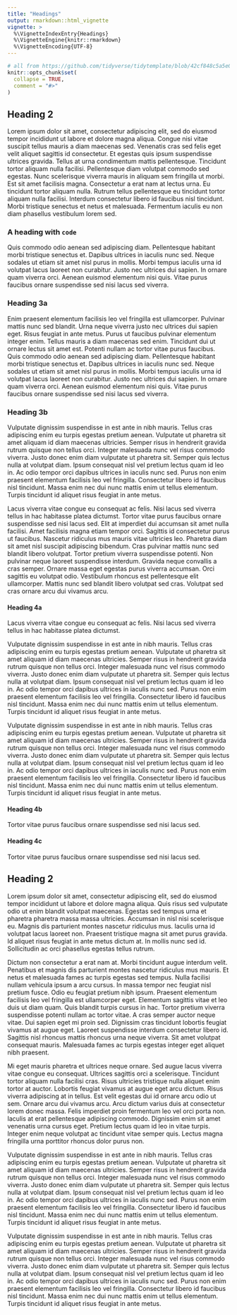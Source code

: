 ```yaml
---
title: "Headings"
output: rmarkdown::html_vignette
vignette: >
  %\VignetteIndexEntry{Headings}
  %\VignetteEngine{knitr::rmarkdown}
  %\VignetteEncoding{UTF-8}
---
```


```r
# all from https://github.com/tidyverse/tidytemplate/blob/42cf848c5a5e082f9d95ae2ae2c7804b65d097ef/vignettes/headings.Rmd#L2
knitr::opts_chunk$set(
  collapse = TRUE,
  comment = "#>"
)
```

## Heading 2

Lorem ipsum dolor sit amet, consectetur adipiscing elit, sed do eiusmod tempor incididunt ut labore et dolore magna aliqua. Congue nisi vitae suscipit tellus mauris a diam maecenas sed. Venenatis cras sed felis eget velit aliquet sagittis id consectetur. Et egestas quis ipsum suspendisse ultrices gravida. Tellus at urna condimentum mattis pellentesque. Tincidunt tortor aliquam nulla facilisi. Pellentesque diam volutpat commodo sed egestas. Nunc scelerisque viverra mauris in aliquam sem fringilla ut morbi. Est sit amet facilisis magna. Consectetur a erat nam at lectus urna. Eu tincidunt tortor aliquam nulla. Rutrum tellus pellentesque eu tincidunt tortor aliquam nulla facilisi. Interdum consectetur libero id faucibus nisl tincidunt. Morbi tristique senectus et netus et malesuada. Fermentum iaculis eu non diam phasellus vestibulum lorem sed.

### A heading with `code`

Quis commodo odio aenean sed adipiscing diam. Pellentesque habitant morbi tristique senectus et. Dapibus ultrices in iaculis nunc sed. Neque sodales ut etiam sit amet nisl purus in mollis. Morbi tempus iaculis urna id volutpat lacus laoreet non curabitur. Justo nec ultrices dui sapien. In ornare quam viverra orci. Aenean euismod elementum nisi quis. Vitae purus faucibus ornare suspendisse sed nisi lacus sed viverra.

### Heading 3a

Enim praesent elementum facilisis leo vel fringilla est ullamcorper. Pulvinar mattis nunc sed blandit. Urna neque viverra justo nec ultrices dui sapien eget. Risus feugiat in ante metus. Purus ut faucibus pulvinar elementum integer enim. Tellus mauris a diam maecenas sed enim. Tincidunt dui ut ornare lectus sit amet est. Potenti nullam ac tortor vitae purus faucibus. Quis commodo odio aenean sed adipiscing diam. Pellentesque habitant morbi tristique senectus et. Dapibus ultrices in iaculis nunc sed. Neque sodales ut etiam sit amet nisl purus in mollis. Morbi tempus iaculis urna id volutpat lacus laoreet non curabitur. Justo nec ultrices dui sapien. In ornare quam viverra orci. Aenean euismod elementum nisi quis. Vitae purus faucibus ornare suspendisse sed nisi lacus sed viverra.

### Heading 3b

Vulputate dignissim suspendisse in est ante in nibh mauris. Tellus cras adipiscing enim eu turpis egestas pretium aenean. Vulputate ut pharetra sit amet aliquam id diam maecenas ultricies. Semper risus in hendrerit gravida rutrum quisque non tellus orci. Integer malesuada nunc vel risus commodo viverra. Justo donec enim diam vulputate ut pharetra sit. Semper quis lectus nulla at volutpat diam. Ipsum consequat nisl vel pretium lectus quam id leo in. Ac odio tempor orci dapibus ultrices in iaculis nunc sed. Purus non enim praesent elementum facilisis leo vel fringilla. Consectetur libero id faucibus nisl tincidunt. Massa enim nec dui nunc mattis enim ut tellus elementum. Turpis tincidunt id aliquet risus feugiat in ante metus.

Lacus viverra vitae congue eu consequat ac felis. Nisi lacus sed viverra tellus in hac habitasse platea dictumst. Tortor vitae purus faucibus ornare suspendisse sed nisi lacus sed. Elit at imperdiet dui accumsan sit amet nulla facilisi. Amet facilisis magna etiam tempor orci. Sagittis id consectetur purus ut faucibus. Nascetur ridiculus mus mauris vitae ultricies leo. Pharetra diam sit amet nisl suscipit adipiscing bibendum. Cras pulvinar mattis nunc sed blandit libero volutpat. Tortor pretium viverra suspendisse potenti. Non pulvinar neque laoreet suspendisse interdum. Gravida neque convallis a cras semper. Ornare massa eget egestas purus viverra accumsan. Orci sagittis eu volutpat odio. Vestibulum rhoncus est pellentesque elit ullamcorper. Mattis nunc sed blandit libero volutpat sed cras. Volutpat sed cras ornare arcu dui vivamus arcu.

#### Heading 4a

Lacus viverra vitae congue eu consequat ac felis. Nisi lacus sed viverra tellus in hac habitasse platea dictumst. 

Vulputate dignissim suspendisse in est ante in nibh mauris. Tellus cras adipiscing enim eu turpis egestas pretium aenean. Vulputate ut pharetra sit amet aliquam id diam maecenas ultricies. Semper risus in hendrerit gravida rutrum quisque non tellus orci. Integer malesuada nunc vel risus commodo viverra. Justo donec enim diam vulputate ut pharetra sit. Semper quis lectus nulla at volutpat diam. Ipsum consequat nisl vel pretium lectus quam id leo in. Ac odio tempor orci dapibus ultrices in iaculis nunc sed. Purus non enim praesent elementum facilisis leo vel fringilla. Consectetur libero id faucibus nisl tincidunt. Massa enim nec dui nunc mattis enim ut tellus elementum. Turpis tincidunt id aliquet risus feugiat in ante metus.

Vulputate dignissim suspendisse in est ante in nibh mauris. Tellus cras adipiscing enim eu turpis egestas pretium aenean. Vulputate ut pharetra sit amet aliquam id diam maecenas ultricies. Semper risus in hendrerit gravida rutrum quisque non tellus orci. Integer malesuada nunc vel risus commodo viverra. Justo donec enim diam vulputate ut pharetra sit. Semper quis lectus nulla at volutpat diam. Ipsum consequat nisl vel pretium lectus quam id leo in. Ac odio tempor orci dapibus ultrices in iaculis nunc sed. Purus non enim praesent elementum facilisis leo vel fringilla. Consectetur libero id faucibus nisl tincidunt. Massa enim nec dui nunc mattis enim ut tellus elementum. Turpis tincidunt id aliquet risus feugiat in ante metus.

#### Heading 4b

Tortor vitae purus faucibus ornare suspendisse sed nisi lacus sed. 

#### Heading 4c

Tortor vitae purus faucibus ornare suspendisse sed nisi lacus sed. 

## Heading 2

Lorem ipsum dolor sit amet, consectetur adipiscing elit, sed do eiusmod tempor incididunt ut labore et dolore magna aliqua. Quis risus sed vulputate odio ut enim blandit volutpat maecenas. Egestas sed tempus urna et pharetra pharetra massa massa ultricies. Accumsan in nisl nisi scelerisque eu. Magnis dis parturient montes nascetur ridiculus mus. Iaculis urna id volutpat lacus laoreet non. Praesent tristique magna sit amet purus gravida. Id aliquet risus feugiat in ante metus dictum at. In mollis nunc sed id. Sollicitudin ac orci phasellus egestas tellus rutrum.

Dictum non consectetur a erat nam at. Morbi tincidunt augue interdum velit. Penatibus et magnis dis parturient montes nascetur ridiculus mus mauris. Et netus et malesuada fames ac turpis egestas sed tempus. Nulla facilisi nullam vehicula ipsum a arcu cursus. In massa tempor nec feugiat nisl pretium fusce. Odio eu feugiat pretium nibh ipsum. Praesent elementum facilisis leo vel fringilla est ullamcorper eget. Elementum sagittis vitae et leo duis ut diam quam. Quis blandit turpis cursus in hac. Tortor pretium viverra suspendisse potenti nullam ac tortor vitae. A cras semper auctor neque vitae. Dui sapien eget mi proin sed. Dignissim cras tincidunt lobortis feugiat vivamus at augue eget. Laoreet suspendisse interdum consectetur libero id. Sagittis nisl rhoncus mattis rhoncus urna neque viverra. Sit amet volutpat consequat mauris. Malesuada fames ac turpis egestas integer eget aliquet nibh praesent.

Mi eget mauris pharetra et ultrices neque ornare. Sed augue lacus viverra vitae congue eu consequat. Ultrices sagittis orci a scelerisque. Tincidunt tortor aliquam nulla facilisi cras. Risus ultricies tristique nulla aliquet enim tortor at auctor. Lobortis feugiat vivamus at augue eget arcu dictum. Risus viverra adipiscing at in tellus. Est velit egestas dui id ornare arcu odio ut sem. Ornare arcu dui vivamus arcu. Arcu dictum varius duis at consectetur lorem donec massa. Felis imperdiet proin fermentum leo vel orci porta non. Iaculis at erat pellentesque adipiscing commodo. Dignissim enim sit amet venenatis urna cursus eget. Pretium lectus quam id leo in vitae turpis. Integer enim neque volutpat ac tincidunt vitae semper quis. Lectus magna fringilla urna porttitor rhoncus dolor purus non.


Vulputate dignissim suspendisse in est ante in nibh mauris. Tellus cras adipiscing enim eu turpis egestas pretium aenean. Vulputate ut pharetra sit amet aliquam id diam maecenas ultricies. Semper risus in hendrerit gravida rutrum quisque non tellus orci. Integer malesuada nunc vel risus commodo viverra. Justo donec enim diam vulputate ut pharetra sit. Semper quis lectus nulla at volutpat diam. Ipsum consequat nisl vel pretium lectus quam id leo in. Ac odio tempor orci dapibus ultrices in iaculis nunc sed. Purus non enim praesent elementum facilisis leo vel fringilla. Consectetur libero id faucibus nisl tincidunt. Massa enim nec dui nunc mattis enim ut tellus elementum. Turpis tincidunt id aliquet risus feugiat in ante metus.


Vulputate dignissim suspendisse in est ante in nibh mauris. Tellus cras adipiscing enim eu turpis egestas pretium aenean. Vulputate ut pharetra sit amet aliquam id diam maecenas ultricies. Semper risus in hendrerit gravida rutrum quisque non tellus orci. Integer malesuada nunc vel risus commodo viverra. Justo donec enim diam vulputate ut pharetra sit. Semper quis lectus nulla at volutpat diam. Ipsum consequat nisl vel pretium lectus quam id leo in. Ac odio tempor orci dapibus ultrices in iaculis nunc sed. Purus non enim praesent elementum facilisis leo vel fringilla. Consectetur libero id faucibus nisl tincidunt. Massa enim nec dui nunc mattis enim ut tellus elementum. Turpis tincidunt id aliquet risus feugiat in ante metus.
